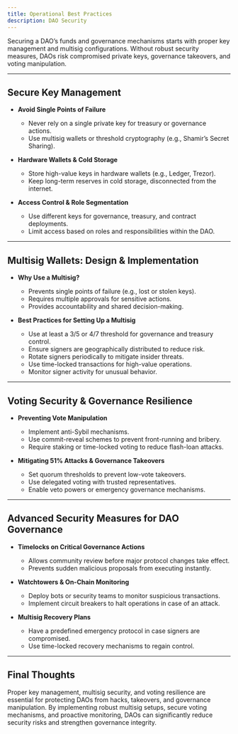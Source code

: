 ```yaml
---
title: Operational Best Practices
description: DAO Security
---
```


Securing a DAO’s funds and governance mechanisms starts with proper key management and multisig configurations. Without robust security measures, DAOs risk compromised private keys, governance takeovers, and voting manipulation.

---

## **Secure Key Management**  

- **Avoid Single Points of Failure**  
  - Never rely on a single private key for treasury or governance actions.  
  - Use multisig wallets or threshold cryptography (e.g., Shamir’s Secret Sharing).  

- **Hardware Wallets & Cold Storage**  
  - Store high-value keys in hardware wallets (e.g., Ledger, Trezor).  
  - Keep long-term reserves in cold storage, disconnected from the internet.  

- **Access Control & Role Segmentation**  
  - Use different keys for governance, treasury, and contract deployments.  
  - Limit access based on roles and responsibilities within the DAO.  

---

## **Multisig Wallets: Design & Implementation**  

- **Why Use a Multisig?**  
  - Prevents single points of failure (e.g., lost or stolen keys).  
  - Requires multiple approvals for sensitive actions.  
  - Provides accountability and shared decision-making.  

- **Best Practices for Setting Up a Multisig**  
  - Use at least a 3/5 or 4/7 threshold for governance and treasury control.  
  - Ensure signers are geographically distributed to reduce risk.  
  - Rotate signers periodically to mitigate insider threats.  
  - Use time-locked transactions for high-value operations.  
  - Monitor signer activity for unusual behavior.  

---

## **Voting Security & Governance Resilience**  

- **Preventing Vote Manipulation**  
  - Implement anti-Sybil mechanisms.  
  - Use commit-reveal schemes to prevent front-running and bribery.  
  - Require staking or time-locked voting to reduce flash-loan attacks.  

- **Mitigating 51% Attacks & Governance Takeovers**  
  - Set quorum thresholds to prevent low-vote takeovers.  
  - Use delegated voting with trusted representatives.  
  - Enable veto powers or emergency governance mechanisms.  

---

## **Advanced Security Measures for DAO Governance**  

- **Timelocks on Critical Governance Actions**  
  - Allows community review before major protocol changes take effect.  
  - Prevents sudden malicious proposals from executing instantly.  

- **Watchtowers & On-Chain Monitoring**  
  - Deploy bots or security teams to monitor suspicious transactions.  
  - Implement circuit breakers to halt operations in case of an attack.  

- **Multisig Recovery Plans**  
  - Have a predefined emergency protocol in case signers are compromised.  
  - Use time-locked recovery mechanisms to regain control.  

---

## **Final Thoughts**  

Proper key management, multisig security, and voting resilience are essential for protecting DAOs from hacks, takeovers, and governance manipulation. By implementing robust multisig setups, secure voting mechanisms, and proactive monitoring, DAOs can significantly reduce security risks and strengthen governance integrity.  

